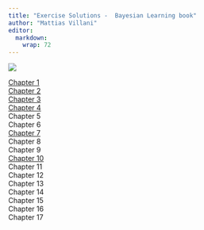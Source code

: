 ```yaml
---
title: "Exercise Solutions -  Bayesian Learning book"
author: "Mattias Villani"
editor: 
  markdown: 
    wrap: 72
---
```


![](figs/linocut_mountaintops.png)

[Chapter 1](/exercises/ch1solutions.qmd)<br> 
[Chapter 2](/exercises/ch2solutions.qmd)<br>
[Chapter 3](/exercises/ch3solutions.qmd)<br>
[Chapter 4](/exercises/ch4solutions.qmd)<br>
Chapter 5<br> 
Chapter 6<br>
[Chapter 7](/exercises/ch7solutions.qmd)<br> Chapter 8<br>
Chapter 9<br> [Chapter 10](/exercises/ch10solutions.qmd)<br>
Chapter 11<br> Chapter 12<br>
Chapter 13<br> Chapter 14<br>
Chapter 15<br> Chapter 16<br>
Chapter 17
